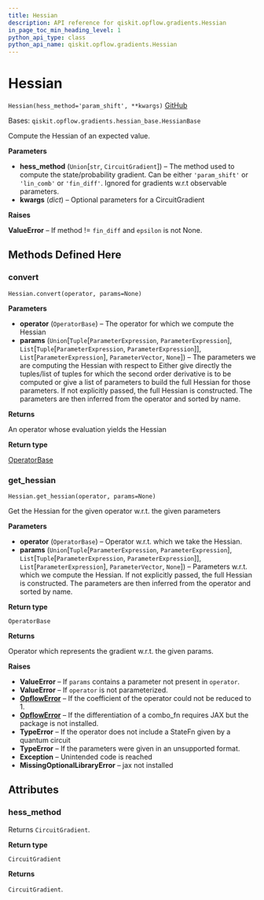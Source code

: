 ```yaml
---
title: Hessian
description: API reference for qiskit.opflow.gradients.Hessian
in_page_toc_min_heading_level: 1
python_api_type: class
python_api_name: qiskit.opflow.gradients.Hessian
---
```


# Hessian

<span id="qiskit.opflow.gradients.Hessian" />

`Hessian(hess_method='param_shift', **kwargs)` [GitHub](https://github.com/qiskit/qiskit/tree/stable/0.20/qiskit/opflow/gradients/hessian.py "view source code")

Bases: `qiskit.opflow.gradients.hessian_base.HessianBase`

Compute the Hessian of an expected value.

**Parameters**

*   **hess\_method** (`Union`\[`str`, `CircuitGradient`]) – The method used to compute the state/probability gradient. Can be either `'param_shift'` or `'lin_comb'` or `'fin_diff'`. Ignored for gradients w\.r.t observable parameters.
*   **kwargs** (*dict*) – Optional parameters for a CircuitGradient

**Raises**

**ValueError** – If method != `fin_diff` and `epsilon` is not None.

## Methods Defined Here

### convert

<span id="qiskit.opflow.gradients.Hessian.convert" />

`Hessian.convert(operator, params=None)`

**Parameters**

*   **operator** (`OperatorBase`) – The operator for which we compute the Hessian
*   **params** (`Union`\[`Tuple`\[`ParameterExpression`, `ParameterExpression`], `List`\[`Tuple`\[`ParameterExpression`, `ParameterExpression`]], `List`\[`ParameterExpression`], `ParameterVector`, `None`]) – The parameters we are computing the Hessian with respect to Either give directly the tuples/list of tuples for which the second order derivative is to be computed or give a list of parameters to build the full Hessian for those parameters. If not explicitly passed, the full Hessian is constructed. The parameters are then inferred from the operator and sorted by name.

**Returns**

An operator whose evaluation yields the Hessian

**Return type**

[OperatorBase](qiskit.opflow.OperatorBase "qiskit.opflow.OperatorBase")

### get\_hessian

<span id="qiskit.opflow.gradients.Hessian.get_hessian" />

`Hessian.get_hessian(operator, params=None)`

Get the Hessian for the given operator w\.r.t. the given parameters

**Parameters**

*   **operator** (`OperatorBase`) – Operator w\.r.t. which we take the Hessian.
*   **params** (`Union`\[`Tuple`\[`ParameterExpression`, `ParameterExpression`], `List`\[`Tuple`\[`ParameterExpression`, `ParameterExpression`]], `List`\[`ParameterExpression`], `ParameterVector`, `None`]) – Parameters w\.r.t. which we compute the Hessian. If not explicitly passed, the full Hessian is constructed. The parameters are then inferred from the operator and sorted by name.

**Return type**

`OperatorBase`

**Returns**

Operator which represents the gradient w\.r.t. the given params.

**Raises**

*   **ValueError** – If `params` contains a parameter not present in `operator`.
*   **ValueError** – If `operator` is not parameterized.
*   [**OpflowError**](qiskit.opflow.OpflowError "qiskit.opflow.OpflowError") – If the coefficient of the operator could not be reduced to 1.
*   [**OpflowError**](qiskit.opflow.OpflowError "qiskit.opflow.OpflowError") – If the differentiation of a combo\_fn requires JAX but the package is not installed.
*   **TypeError** – If the operator does not include a StateFn given by a quantum circuit
*   **TypeError** – If the parameters were given in an unsupported format.
*   **Exception** – Unintended code is reached
*   **MissingOptionalLibraryError** – jax not installed

## Attributes

<span id="qiskit.opflow.gradients.Hessian.hess_method" />

### hess\_method

Returns `CircuitGradient`.

**Return type**

`CircuitGradient`

**Returns**

`CircuitGradient`.

